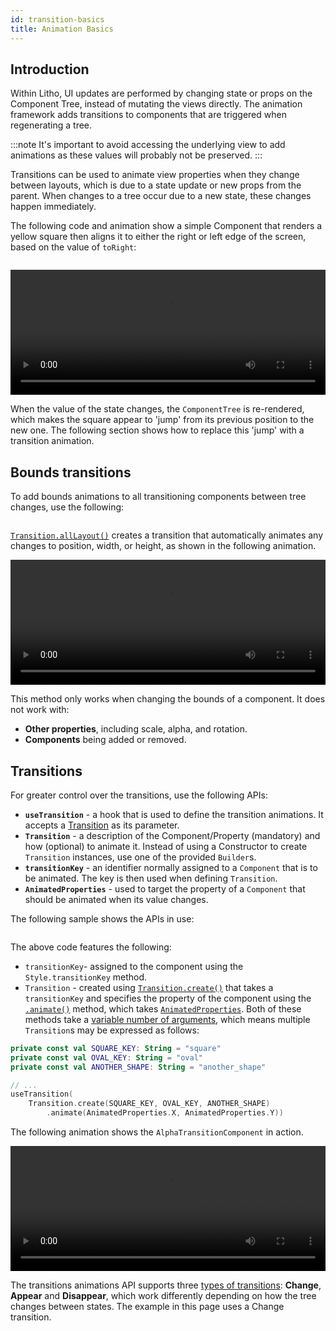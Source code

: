 ```yaml
---
id: transition-basics
title: Animation Basics
---
```



## Introduction

Within Litho, UI updates are performed by changing state or props on the Component Tree, instead of mutating the views directly.
The animation framework adds transitions to components that are triggered when regenerating a tree.

:::note
It's important to avoid accessing the underlying view to add animations as these values will probably not be preserved.
:::

Transitions can be used to animate view properties when they change between layouts, which is due to a state update or new props from the parent.
When changes to a tree occur due to a new state, these changes happen immediately.

The following code and animation show a simple Component that renders a yellow square then aligns it to either the right or left edge of the screen, based on the value of `toRight`:

```kotlin file=sample/src/main/java/com/facebook/samples/litho/kotlin/documentation/SimpleAllLayoutTransitionComponent.kt start=layout_start end=layout_end
```

<video loop="true" autoplay="true" class="video" width="100%" height="200px">
  <source type="video/webm" src={useBaseUrl("/videos/transitions/basics1.webm")}></source>
  <p>Your browser does not support the video element.</p>
</video>

When the value of the state changes, the `ComponentTree` is re-rendered, which makes the square appear to 'jump' from its previous position to the new one.
The following section shows how to replace this 'jump' with a transition animation.

## Bounds transitions

To add bounds animations to all transitioning components between tree changes, use the following:

```kotlin file=sample/src/main/java/com/facebook/samples/litho/kotlin/documentation/SimpleAllLayoutTransitionComponent.kt start=transition_start end=transition_end
```

[`Transition.allLayout()`](pathname:///javadoc/com/facebook/litho/Transition.html#allLayout--) creates a transition that automatically animates any changes to position, width, or height, as shown in the following animation.

<video loop="true" autoplay="true" class="video" width="100%" height="200px">
  <source type="video/webm" src={useBaseUrl("/videos/transitions/basics2.webm")}></source>
  <p>Your browser does not support the video element.</p>
</video>

This method only works when changing the bounds of a component.  It does not work with:

* **Other properties**, including scale, alpha, and rotation.
* **Components** being added or removed.

## Transitions

For greater control over the transitions, use the following APIs:

* **`useTransition`** - a hook that is used to define the transition animations. It accepts a [Transition](pathname:///javadoc/com/facebook/litho/Transition.html) as its parameter.
* **`Transition`** - a description of the Component/Property (mandatory) and how (optional) to animate it. Instead of using a Constructor to create `Transition` instances, use one of the provided `Builder`s.
* **`transitionKey`** - an identifier normally assigned to a `Component` that is to be animated. The key is then used when defining `Transition`.
* **`AnimatedProperties`** - used to target the property of a `Component` that should be animated when its value changes.

The following sample shows the APIs in use:

```kotlin file=sample/src/main/java/com/facebook/samples/litho/kotlin/documentation/AlphaTransitionComponent.kt start=component_start end=component_end
```

The above code features the following:

* `transitionKey`- assigned to the component using the `Style.transitionKey` method.
* `Transition` - created using [`Transition.create()`](pathname:///javadoc/com/facebook/litho/Transition.html#create-java.lang.String-) that takes a `transitionKey` and specifies the property of the component using the [`.animate()`](pathname:///javadoc/com/facebook/litho/Transition.TransitionUnitsBuilder.html#animate-com.facebook.litho.animation.AnimatedProperty-) method, which takes [`AnimatedProperties`](pathname:///javadoc/com/facebook/litho/animation/AnimatedProperties.html). Both of these methods take a [variable number of arguments](pathname:///javadoc/com/facebook/litho/Transition.html#create-java.lang.String...-), which means multiple `Transition`s may be expressed as follows:

```kotlin
private const val SQUARE_KEY: String = "square"
private const val OVAL_KEY: String = "oval"
private const val ANOTHER_SHAPE: String = "another_shape"

// ...
useTransition(
    Transition.create(SQUARE_KEY, OVAL_KEY, ANOTHER_SHAPE)
        .animate(AnimatedProperties.X, AnimatedProperties.Y))

```

The following animation shows the `AlphaTransitionComponent` in action.

<video loop="true" autoplay="true" class="video" width="100%" height="200px">
  <source type="video/webm" src={useBaseUrl("/videos/transitions/basics3.webm")}></source>
  <p>Your browser does not support the video element.</p>
</video>

The transitions animations API supports three [types of transitions](transition-types.mdx): **Change**, **Appear** and **Disappear**, which work differently depending on how the tree changes between states. The example in this page uses a Change transition.
